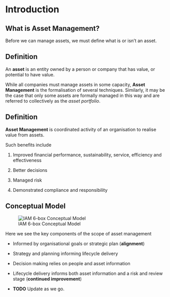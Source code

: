 # Introduction

## What is Asset Management?

Before we can manage assets, we must define what is or isn't an asset.

::: {.callout-note}
## Definition
An **asset** is an entity owned by a person or company that has value,
  or potential to have value.
:::

While all companies must manage assets in some capacity, **Asset Management**
  is the formalisation of several techniques.
Similarly, it may be the case that only some assets are formally managed in
  this way and are referred to collectively as the *asset portfolio*.
  
::: {.callout-note}
## Definition
**Asset Management** is coordinated activity of an organisation to realise
value from assets.
:::
  
  
Such benefits include

1. Improved financial performance, sustainability, service, efficiency and
   effectiveness

1. Better decisions

1. Managed risk

1. Demonstrated compliance and responsibility

## Conceptual Model

![IAM 6-box Conceptual Model](../../images/iam_conceptual_model.png){#fig-6box}

Here we see the key components of the scope of asset management

* Informed by organisational goals or strategic plan (**alignment**)

* Strategy and planning informing lifecycle delivery 

* Decision making relies on people and asset information

* Lifecycle delivery informs both asset information and a risk and review
  stage (**continued improvement**)
  
* **TODO** Update as we go.
